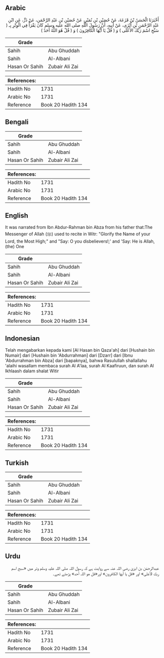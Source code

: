 ## Arabic


<div dir="rtl" lang="ar" style={{fontSize:'larger',backgroundColor:'#f8f9fa',padding:20}}>
أَخْبَرَنَا الْحَسَنُ بْنُ قَزَعَةَ، عَنْ حُصَيْنِ بْنِ نُمَيْرٍ، عَنْ حُصَيْنِ بْنِ عَبْدِ الرَّحْمَنِ، عَنْ ذَرٍّ، عَنِ ابْنِ عَبْدِ الرَّحْمَنِ بْنِ أَبْزَى، عَنْ أَبِيهِ، أَنَّ رَسُولَ اللَّهِ صلى الله عليه وسلم كَانَ يَقْرَأُ فِي الْوِتْرِ بِـ ‏(‏ سَبِّحِ اسْمَ رَبِّكَ الأَعْلَى ‏)‏ وَ ‏(‏ قُلْ يَا أَيُّهَا الْكَافِرُونَ ‏)‏ وَ ‏(‏ قُلْ هُوَ اللَّهُ أَحَدٌ ‏)‏
</div>
<div style={{backgroundColor:'#f8f9fa',padding:20, marginBottom: 10}}><table> <thead> <tr> <th>Grade</th> <th></th> </tr> </thead> <tbody> <tr><td>Sahih</td><td>Abu Ghuddah</td></tr><tr><td>Sahih</td><td>Al-Albani</td></tr><tr><td>Hasan Or Sahih</td><td>Zubair Ali Zai</td></tr></tbody></table><table> <thead> <tr> <th>References:</th> <th></th> </tr> </thead> <tbody><tr><td>Hadith No</td><td>1731</td></tr><tr><td>Arabic No</td><td>1731</td></tr><tr><td>Reference</td><td>Book 20 Hadith 134</td></tr></tbody></table></div>

## Bengali


<div dir="ltr" lang="bn" style={{fontSize:'larger',backgroundColor:'#f8f9fa',padding:20}}>

</div>
<div style={{backgroundColor:'#f8f9fa',padding:20, marginBottom: 10}}><table> <thead> <tr> <th>Grade</th> <th></th> </tr> </thead> <tbody> <tr><td>Sahih</td><td>Abu Ghuddah</td></tr><tr><td>Sahih</td><td>Al-Albani</td></tr><tr><td>Hasan Or Sahih</td><td>Zubair Ali Zai</td></tr></tbody></table><table> <thead> <tr> <th>References:</th> <th></th> </tr> </thead> <tbody><tr><td>Hadith No</td><td>1731</td></tr><tr><td>Arabic No</td><td>1731</td></tr><tr><td>Reference</td><td>Book 20 Hadith 134</td></tr></tbody></table></div>

## English


<div dir="ltr" lang="en" style={{fontSize:'larger',backgroundColor:'#f8f9fa',padding:20}}>
It was narrated from Ibn Abdur-Rahman bin Abza from his father that:The Messenger of Allah (ﷺ) used to recite in Witr: "Glorify the Name of your Lord, the Most High;" and "Say: O you disbelievers!;' and 'Say: He is Allah, (the) One
</div>
<div style={{backgroundColor:'#f8f9fa',padding:20, marginBottom: 10}}><table> <thead> <tr> <th>Grade</th> <th></th> </tr> </thead> <tbody> <tr><td>Sahih</td><td>Abu Ghuddah</td></tr><tr><td>Sahih</td><td>Al-Albani</td></tr><tr><td>Hasan Or Sahih</td><td>Zubair Ali Zai</td></tr></tbody></table><table> <thead> <tr> <th>References:</th> <th></th> </tr> </thead> <tbody><tr><td>Hadith No</td><td>1731</td></tr><tr><td>Arabic No</td><td>1731</td></tr><tr><td>Reference</td><td>Book 20 Hadith 134</td></tr></tbody></table></div>

## Indonesian


<div dir="ltr" lang="id" style={{fontSize:'larger',backgroundColor:'#f8f9fa',padding:20}}>
Telah mengabarkan kepada kami [Al Hasan bin Qaza'ah] dari [Hushain bin Numair] dari [Hushain bin 'Abdurrahman] dari [Dzarr] dari [Ibnu 'Abdurrahman bin Abza] dari [bapaknya], bahwa Rasulullah shallallahu 'alaihi wasallam membaca surah Al A'laa, surah Al Kaafiruun, dan surah Al Ikhlaash dalam shalat Witir
</div>
<div style={{backgroundColor:'#f8f9fa',padding:20, marginBottom: 10}}><table> <thead> <tr> <th>Grade</th> <th></th> </tr> </thead> <tbody> <tr><td>Sahih</td><td>Abu Ghuddah</td></tr><tr><td>Sahih</td><td>Al-Albani</td></tr><tr><td>Hasan Or Sahih</td><td>Zubair Ali Zai</td></tr></tbody></table><table> <thead> <tr> <th>References:</th> <th></th> </tr> </thead> <tbody><tr><td>Hadith No</td><td>1731</td></tr><tr><td>Arabic No</td><td>1731</td></tr><tr><td>Reference</td><td>Book 20 Hadith 134</td></tr></tbody></table></div>

## Turkish


<div dir="ltr" lang="tr" style={{fontSize:'larger',backgroundColor:'#f8f9fa',padding:20}}>

</div>
<div style={{backgroundColor:'#f8f9fa',padding:20, marginBottom: 10}}><table> <thead> <tr> <th>Grade</th> <th></th> </tr> </thead> <tbody> <tr><td>Sahih</td><td>Abu Ghuddah</td></tr><tr><td>Sahih</td><td>Al-Albani</td></tr><tr><td>Hasan Or Sahih</td><td>Zubair Ali Zai</td></tr></tbody></table><table> <thead> <tr> <th>References:</th> <th></th> </tr> </thead> <tbody><tr><td>Hadith No</td><td>1731</td></tr><tr><td>Arabic No</td><td>1731</td></tr><tr><td>Reference</td><td>Book 20 Hadith 134</td></tr></tbody></table></div>

## Urdu


<div dir="rtl" lang="ur" style={{fontSize:'larger',backgroundColor:'#f8f9fa',padding:20}}>
عبدالرحمٰن بن ابزیٰ رضی اللہ عنہ سے روایت ہے کہ رسول اللہ صلی اللہ علیہ وسلم وتر میں «‏سبح اسم ربك الأعلى» اور «قل يا أيها الكافرون» اور«قل هو اللہ أحد‏» پڑھتے تھے۔
</div>
<div style={{backgroundColor:'#f8f9fa',padding:20, marginBottom: 10}}><table> <thead> <tr> <th>Grade</th> <th></th> </tr> </thead> <tbody> <tr><td>Sahih</td><td>Abu Ghuddah</td></tr><tr><td>Sahih</td><td>Al-Albani</td></tr><tr><td>Hasan Or Sahih</td><td>Zubair Ali Zai</td></tr></tbody></table><table> <thead> <tr> <th>References:</th> <th></th> </tr> </thead> <tbody><tr><td>Hadith No</td><td>1731</td></tr><tr><td>Arabic No</td><td>1731</td></tr><tr><td>Reference</td><td>Book 20 Hadith 134</td></tr></tbody></table></div>